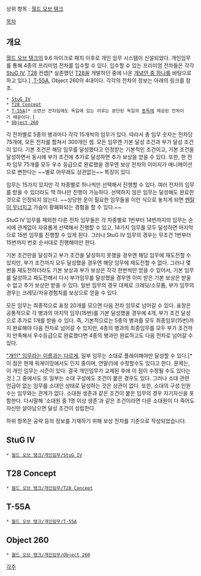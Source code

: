 상위 항목 : [[월드 오브 탱크]]

[[목차]]

== 개요 ==
[[월드 오브 탱크]]의 9.6 마이크로 패치 이후로 개인 임무 시스템이 신설되었다. 개인임무를 통해 4종의 프리미엄 전차를 입수할 수 있다. 입수할 수 있는 프리미엄 전차들은 각각 [[4호 돌격포|StuG IV]], [[T28]] 컨셉[* 실존했던 [[T28]]을 개발하던 중에 나온 [[http://tinypic.com/view.php?pic=102p8h2&s=6#.VSQvl1f7UY4|개념안 중 하나]]를 바탕으로 하고 있다.] ,[[T-55|T-55A]], Object 260의 4대이다. 각각의 전차의 정보는 아래의 링크를 참조.

 * [[월드 오브 탱크/독일 테크 트리/프리미엄 전차#s-2.4.1|StuG IV]]
 * [[월드 오브 탱크/미국 테크 트리/프리미엄 전차#s-2.4.2|T28 Concept]]
 * [[월드 오브 탱크/독일 테크 트리/프리미엄 전차#s-2.2.5|T-55A]][* 소련산 전차임에도 독일에 있는 이유는 분단된 독일의 [[동독]]에 제공된 전차이기 때문이다.]
 * [[월드 오브 탱크/소련 테크 트리/프리미엄 전차#s-2.3.3|Object 260]]

각 전차별로 5종의 병과마다 각각 15개씩의 임무가 있다. 따라서 총 임무 숫자는 전차당 75개에, 모든 전차를 합쳐서 300개인 셈. 모든 임무엔 기본 달성 조건과 부가 달성 조건이 있다. 기본 조건은 해당 임무를 달성했다고 인정받는 기본적인 조건이고, 기본 조건을 달성하면서 동시에 부가 조건에 추가로 달성하면 추가 보상을 얻을 수 있다. 또한, 한 전차 임무 75개를 모두 우수 등급으로 완료했을 경우엔 보상 전차의 이미지가 애니메이션으로 변한다는 ~~별로 아무래도 상관없는~~ 특징이 있다. 

임무는 15가지 있지만 각 차종별로 하나씩만 선택해서 진행할 수 있다. 여러 전차의 임무를 받을 수 있더라도 딱 하나만 진행이 가능하다. 선택하지 않은 임무는 달성해도 완료한 것으로 인정되지 않는다. ~~상당한 운이 필요한 임무들을 이런 식으로 놓치게 되면 [[멘탈붕괴|멘탈이 무너지고]] 가슴이 황폐화되는 경험을 할 수 있다.~~ 

StuG IV 임무를 제외한 다른 전차 임무들은 각 차종별로 1번부터 14번까지의 임무는 순서에 관계없이 자유롭게 선택해서 진행할 수 있고, 14가지 임무를 모두 달성하면 마지막으로 15번 임무를 진행할 수 있게 된다. 그러나 StuG IV 임무의 경우는 무조건 1번부터 15번까지 번호 순서대로 진행해야만 한다. 

기본 조건만을 달성하고 부가 조건을 달성하지 못했을 경우엔 해당 임무에 재도전할 수 있지만, 부가 조건까지 모두 달성했을 경우엔 해당 임무에 재도전할 수 없다. 그러나 몇번을 재도전하더라도 기본 보상과 부가 보상은 각각 한번씩만 얻을 수 있어서, 기본 임무를 달성하고 재도전해서 다시 부가임무를 달성했을 경우엔 이미 받은 기본 보상은 받을 수 없고 추가 보상만 받을 수 있다. 일반 임무의 경우 대체로 크레딧/소모품, 부가 임무의 경우는 크레딧/자유경험치를 보상으로 얻을 수 있다. 

모든 임무는 최종적으로 표창 20개를 모으면 다음 전차 임무로 넘어갈 수 있다. 표창은 공통적으로 각 병과의 마지막 임무(15번)를 기본 달성했을 경우에 4개, 부가 조건 달성으로 추가로 1개를 받을 수 있다. 즉, 기본적으로는 5종의 병과를 모두 최종임무(15번)까지 완료해야 다음 전차로 넘어갈 수 있지만, 4종의 병과의 최종임무를 모두 부가 조건까지 만족해서 우수등급으로 완료했다면 4종의 병과만 완료하고도 다음 전차로 넘어갈 수 있다. 

[[페이크다 이 병신들아|"개인" 임무라는 이름과는 다르게]], 일부 임무는 소대로 플레이해야만 달성할 수 있다.[* 이 점은 현재 워게이밍에서도 인지 중이며, 연말(!)에 수정할수도 있다고 한다. 문제는, 이 개인 임무는 시즌이 있다. 결국 개인임무가 교체된 후에 이 점이 수정될 수도 있다는 것.] 그 중에서도 또 일부는 소대 구성에도 조건이 붙은 경우도 있다. 그러나 소대 관련 언급이 없는 임무를 소대인 상태로 달성하는 것은 상관이 없다. 또한, 소대의 구성 인원수는 임무와는 관계가 없다. 소대원 생존과 같은 조건이 붙은 임무의 경우 자기자신을 포함한다. 다시말해 '소대원 중 1명 이상 생존'과 같은 조건이라면 다른 소대원이 다 죽어도 자신만 살아남으면 달성 조건이 성립한다.

하위 항목은 공략 등의 정보를 기재하기 위해 보상 전차를 기준으로 작성되었습니다.
== StuG IV ==
 * [[월드 오브 탱크/개인임무/StuG IV]]

== T28 Concept ==
 * [[월드 오브 탱크/개인임무/T28 Concept]]

== T-55A ==
 * [[월드 오브 탱크/개인임무/T-55A]]

== Object 260 ==
 * [[월드 오브 탱크/개인임무/Object 260]]

[[각주]]
